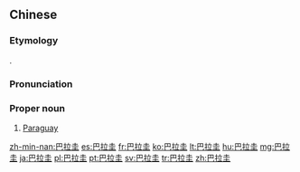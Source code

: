 ==Chinese==
{{zh-forms|gloss=-}}

===Etymology===
{{bor|zh|en|Paraguay}}.

===Pronunciation===
{{zh-pron
|m=Bālāguī
|c=baa1 laai1 gwai1
|mn=qz,xm,zz:Pa-la-kui/tw:Pa-lá-kui
|cat=pn
}}

===Proper noun===
{{zh-proper noun}}

# [[Paraguay]]

{{zh-cat|Countries}}

[[zh-min-nan:巴拉圭]]
[[es:巴拉圭]]
[[fr:巴拉圭]]
[[ko:巴拉圭]]
[[lt:巴拉圭]]
[[hu:巴拉圭]]
[[mg:巴拉圭]]
[[ja:巴拉圭]]
[[pl:巴拉圭]]
[[pt:巴拉圭]]
[[sv:巴拉圭]]
[[tr:巴拉圭]]
[[zh:巴拉圭]]